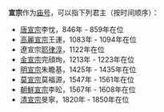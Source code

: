'''宣宗'''作为[[庙号|庙号]]，可以指下列君主（按时间顺序）：

* [[唐宣宗|唐宣宗]]李忱，846年 - 859年在位
* [[高麗宣宗|高麗宣宗]]王運，1083年 - 1094年在位
* 遼宣宗[[耶律淳|耶律淳]]，1122年在位
* [[金宣宗|金宣宗]]完顔珣，1213年 - 1223年在位
* [[明宣宗|明宣宗]]朱瞻基，1425年 - 1435年在位
* [[莫宣宗|莫宣宗]]莫福源，1547年 - 1561年在位
* [[朝鮮宣祖|朝鮮宣宗]]李昖，1567年 - 1608年在位
* [[道光帝|清宣宗]]旻寧，1820年 - 1850年在位

{{disambig|cat=庙号消歧义}}